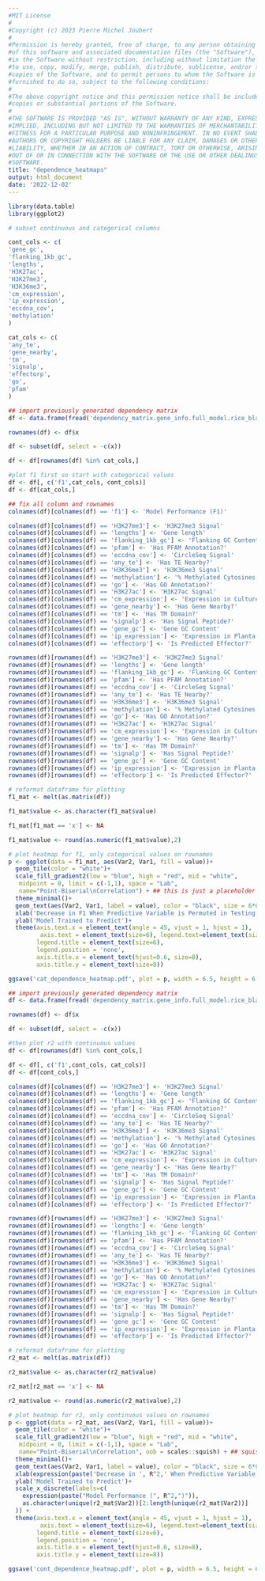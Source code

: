 ```yaml
---
#MIT License
#
#Copyright (c) 2023 Pierre Michel Joubert
#
#Permission is hereby granted, free of charge, to any person obtaining a copy
#of this software and associated documentation files (the "Software"), to deal
#in the Software without restriction, including without limitation the rights
#to use, copy, modify, merge, publish, distribute, sublicense, and/or sell
#copies of the Software, and to permit persons to whom the Software is
#furnished to do so, subject to the following conditions:
#
#The above copyright notice and this permission notice shall be included in all
#copies or substantial portions of the Software.
#
#THE SOFTWARE IS PROVIDED "AS IS", WITHOUT WARRANTY OF ANY KIND, EXPRESS OR
#IMPLIED, INCLUDING BUT NOT LIMITED TO THE WARRANTIES OF MERCHANTABILITY,
#FITNESS FOR A PARTICULAR PURPOSE AND NONINFRINGEMENT. IN NO EVENT SHALL THE
#AUTHORS OR COPYRIGHT HOLDERS BE LIABLE FOR ANY CLAIM, DAMAGES OR OTHER
#LIABILITY, WHETHER IN AN ACTION OF CONTRACT, TORT OR OTHERWISE, ARISING FROM,
#OUT OF OR IN CONNECTION WITH THE SOFTWARE OR THE USE OR OTHER DEALINGS IN THE
#SOFTWARE.
title: "dependence_heatmaps"
output: html_document
date: '2022-12-02'
---
```


```r
library(data.table)
library(ggplot2)
```


```r

# subset continuous and categorical columns

cont_cols <- c(
'gene_gc',
'flanking_1kb_gc',
'lengths',
'H3K27ac',
'H3K27me3',
'H3K36me3',
'cm_expression',
'ip_expression',
'eccdna_cov',
'methylation'
)

cat_cols <- c(
'any_te',
'gene_nearby',
'tm',
'signalp',
'effectorp',
'go',
'pfam'
)

```

```r

## import previously generated dependency matrix
df <- data.frame(fread('dependency_matrix.gene_info.full_model.rice_blast.txt', stringsAsFactors = FALSE,header=TRUE))

rownames(df) <- df$x

df <- subset(df, select = -c(x))

df <- df[rownames(df) %in% cat_cols,]

#plot f1 first so start with categorical values
df <- df[, c('f1',cat_cols, cont_cols)]
df <- df[cat_cols,]

## fix all column and rownames
colnames(df)[colnames(df) == 'f1'] <- 'Model Performance (F1)'

colnames(df)[colnames(df) == 'H3K27me3'] <- 'H3K27me3 Signal'
colnames(df)[colnames(df) == 'lengths'] <- 'Gene length'
colnames(df)[colnames(df) == 'flanking_1kb_gc'] <- 'Flanking GC Content'
colnames(df)[colnames(df) == 'pfam'] <- 'Has PFAM Annotation?'
colnames(df)[colnames(df) == 'eccdna_cov'] <- 'CircleSeq Signal'
colnames(df)[colnames(df) == 'any_te'] <- 'Has TE Nearby?'
colnames(df)[colnames(df) == 'H3K36me3'] <- 'H3K36me3 Signal'
colnames(df)[colnames(df) == 'methylation'] <- '% Methylated Cytosines'
colnames(df)[colnames(df) == 'go'] <- 'Has GO Annotation?'
colnames(df)[colnames(df) == 'H3K27ac'] <- 'H3K27ac Signal'
colnames(df)[colnames(df) == 'cm_expression'] <- 'Expression in Culture'
colnames(df)[colnames(df) == 'gene_nearby'] <- 'Has Gene Nearby?'
colnames(df)[colnames(df) == 'tm'] <- 'Has TM Domain?'
colnames(df)[colnames(df) == 'signalp'] <- 'Has Signal Peptide?'
colnames(df)[colnames(df) == 'gene_gc'] <- 'Gene GC Content'
colnames(df)[colnames(df) == 'ip_expression'] <- 'Expression in Planta'
colnames(df)[colnames(df) == 'effectorp'] <- 'Is Predicted Effector?'

rownames(df)[rownames(df) == 'H3K27me3'] <- 'H3K27me3 Signal'
rownames(df)[rownames(df) == 'lengths'] <- 'Gene length'
rownames(df)[rownames(df) == 'flanking_1kb_gc'] <- 'Flanking GC Content'
rownames(df)[rownames(df) == 'pfam'] <- 'Has PFAM Annotation?'
rownames(df)[rownames(df) == 'eccdna_cov'] <- 'CircleSeq Signal'
rownames(df)[rownames(df) == 'any_te'] <- 'Has TE Nearby?'
rownames(df)[rownames(df) == 'H3K36me3'] <- 'H3K36me3 Signal'
rownames(df)[rownames(df) == 'methylation'] <- '% Methylated Cytosines'
rownames(df)[rownames(df) == 'go'] <- 'Has GO Annotation?'
rownames(df)[rownames(df) == 'H3K27ac'] <- 'H3K27ac Signal'
rownames(df)[rownames(df) == 'cm_expression'] <- 'Expression in Culture'
rownames(df)[rownames(df) == 'gene_nearby'] <- 'Has Gene Nearby?'
rownames(df)[rownames(df) == 'tm'] <- 'Has TM Domain?'
rownames(df)[rownames(df) == 'signalp'] <- 'Has Signal Peptide?'
rownames(df)[rownames(df) == 'gene_gc'] <- 'Gene GC Content'
rownames(df)[rownames(df) == 'ip_expression'] <- 'Expression in Planta'
rownames(df)[rownames(df) == 'effectorp'] <- 'Is Predicted Effector?'

```


```r

# reformat dataframe for plotting
f1_mat <- melt(as.matrix(df))

f1_mat$value <- as.character(f1_mat$value)

f1_mat[f1_mat == 'x'] <- NA

f1_mat$value <- round(as.numeric(f1_mat$value),2)

```


```r

# plot heatmap for f1, only categorical values on rownames
p <- ggplot(data = f1_mat, aes(Var2, Var1, fill = value))+
  geom_tile(color = "white")+
  scale_fill_gradient2(low = "blue", high = "red", mid = "white",
   midpoint = 0, limit = c(-1,1), space = "Lab",
   name="Point-Biserial\nCorrelation") + ## this is just a placeholder
  theme_minimal()+
  geom_text(aes(Var2, Var1, label = value), color = "black", size = 6*0.36)+
  xlab('Decrease in F1 When Predictive Variable is Permuted in Testing Data')+
  ylab('Model Trained to Predict')+
  theme(axis.text.x = element_text(angle = 45, vjust = 1, hjust = 1),
         axis.text = element_text(size=6), legend.text=element_text(size=6),
        legend.title = element_text(size=6),
        legend.position = 'none',
        axis.title.x = element_text(hjust=0.6, size=8),
        axis.title.y = element_text(size=8))

ggsave('cat_dependence_heatmap.pdf', plot = p, width = 6.5, height = 6.5/2)

```

```r


## import previously generated dependency matrix
df <- data.frame(fread('dependency_matrix.gene_info.full_model.rice_blast.txt', stringsAsFactors = FALSE,header=TRUE))

rownames(df) <- df$x

df <- subset(df, select = -c(x))

#then plot r2 with continuous values
df <- df[rownames(df) %in% cont_cols,]

df <- df[, c('f1',cont_cols, cat_cols)]
df <- df[cont_cols,]

colnames(df)[colnames(df) == 'H3K27me3'] <- 'H3K27me3 Signal'
colnames(df)[colnames(df) == 'lengths'] <- 'Gene length'
colnames(df)[colnames(df) == 'flanking_1kb_gc'] <- 'Flanking GC Content'
colnames(df)[colnames(df) == 'pfam'] <- 'Has PFAM Annotation?'
colnames(df)[colnames(df) == 'eccdna_cov'] <- 'CircleSeq Signal'
colnames(df)[colnames(df) == 'any_te'] <- 'Has TE Nearby?'
colnames(df)[colnames(df) == 'H3K36me3'] <- 'H3K36me3 Signal'
colnames(df)[colnames(df) == 'methylation'] <- '% Methylated Cytosines'
colnames(df)[colnames(df) == 'go'] <- 'Has GO Annotation?'
colnames(df)[colnames(df) == 'H3K27ac'] <- 'H3K27ac Signal'
colnames(df)[colnames(df) == 'cm_expression'] <- 'Expression in Culture'
colnames(df)[colnames(df) == 'gene_nearby'] <- 'Has Gene Nearby?'
colnames(df)[colnames(df) == 'tm'] <- 'Has TM Domain?'
colnames(df)[colnames(df) == 'signalp'] <- 'Has Signal Peptide?'
colnames(df)[colnames(df) == 'gene_gc'] <- 'Gene GC Content'
colnames(df)[colnames(df) == 'ip_expression'] <- 'Expression in Planta'
colnames(df)[colnames(df) == 'effectorp'] <- 'Is Predicted Effector?'

rownames(df)[rownames(df) == 'H3K27me3'] <- 'H3K27me3 Signal'
rownames(df)[rownames(df) == 'lengths'] <- 'Gene length'
rownames(df)[rownames(df) == 'flanking_1kb_gc'] <- 'Flanking GC Content'
rownames(df)[rownames(df) == 'pfam'] <- 'Has PFAM Annotation?'
rownames(df)[rownames(df) == 'eccdna_cov'] <- 'CircleSeq Signal'
rownames(df)[rownames(df) == 'any_te'] <- 'Has TE Nearby?'
rownames(df)[rownames(df) == 'H3K36me3'] <- 'H3K36me3 Signal'
rownames(df)[rownames(df) == 'methylation'] <- '% Methylated Cytosines'
rownames(df)[rownames(df) == 'go'] <- 'Has GO Annotation?'
rownames(df)[rownames(df) == 'H3K27ac'] <- 'H3K27ac Signal'
rownames(df)[rownames(df) == 'cm_expression'] <- 'Expression in Culture'
rownames(df)[rownames(df) == 'gene_nearby'] <- 'Has Gene Nearby?'
rownames(df)[rownames(df) == 'tm'] <- 'Has TM Domain?'
rownames(df)[rownames(df) == 'signalp'] <- 'Has Signal Peptide?'
rownames(df)[rownames(df) == 'gene_gc'] <- 'Gene GC Content'
rownames(df)[rownames(df) == 'ip_expression'] <- 'Expression in Planta'
rownames(df)[rownames(df) == 'effectorp'] <- 'Is Predicted Effector?'

```

```r

# reformat dataframe for plotting
r2_mat <- melt(as.matrix(df))

r2_mat$value <- as.character(r2_mat$value)

r2_mat[r2_mat == 'x'] <- NA

r2_mat$value <- round(as.numeric(r2_mat$value),2)


```

```r

# plot heatmap for r2, only continuous values on rownames
p <- ggplot(data = r2_mat, aes(Var2, Var1, fill = value))+
  geom_tile(color = "white")+
  scale_fill_gradient2(low = "blue", high = "red", mid = "white",
   midpoint = 0, limit = c(-1,1), space = "Lab",
   name="Point-Biserial\nCorrelation", oob = scales::squish) + ## squish so any value above 1 stays red
  theme_minimal()+
  geom_text(aes(Var2, Var1, label = value), color = "black", size = 6*0.36)+
  xlab(expression(paste('Decrease in ', R^2,' When Predictive Variable is Permuted in Testing Data', sep='')))+
  ylab('Model Trained to Predict')+
  scale_x_discrete(labels=c(
    expression(paste("Model Performance (", R^2,")")),
    as.character(unique(r2_mat$Var2))[2:length(unique(r2_mat$Var2))]
  )) +
  theme(axis.text.x = element_text(angle = 45, vjust = 1, hjust = 1),
         axis.text = element_text(size=6), legend.text=element_text(size=6),
        legend.title = element_text(size=6),
        legend.position = 'none',
        axis.title.x = element_text(hjust=0.6, size=8),
        axis.title.y = element_text(size=8))

ggsave('cont_dependence_heatmap.pdf', plot = p, width = 6.5, height = 6.5/2)


```

